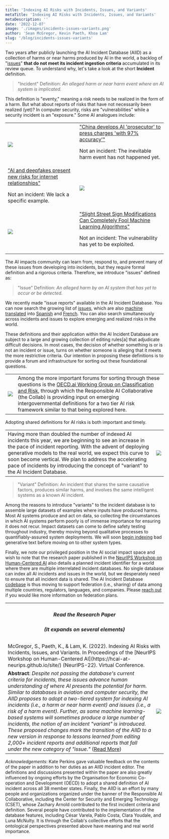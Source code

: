 ```yaml
---
title: 'Indexing AI Risks with Incidents, Issues, and Variants'
metaTitle: 'Indexing AI Risks with Incidents, Issues, and Variants'
metaDescription: ''
date: '2022-12-07'
image: './images/incidents-issues-variants.png'
author: 'Sean McGregor, Kevin Paeth, Khoa Lam'
slug: '/blog/incidents-issues-variants'
---
```


Two years after publicly launching the AI Incident Database (AIID) as a collection of harms or near harms produced by AI in the world, a backlog of "[issues](/apps/discover?display=details&is_incident_report=false&page=1)" **that do not meet its incident ingestion criteria** accumulated in its review queue. To understand why, let's take a look at the short **Incident** definition.

> "Incident" Definition: *An alleged harm or near harm event where an AI system is implicated.*

This definition is "eventy," meaning a risk needs to be realized in the form of a harm. But what about reports of risks that have not necessarily been realized (yet)? In computer security, risks are "vulnerabilities" while a security incident is an "exposure." Some AI analogues include:


<table>
    <tr>
        <td className='w-1/2 align-top'>
            <img src="./images/image5.png" />
        </td>
        <td className='w-1/2 align-top'><a href="/reports/2304">"China develops AI 'prosecutor' to press charges 'with 97% accuracy'"</a><p>Not an incident: The inevitable harm event has not happened yet.</p></td>
    </tr>
    <tr>
        <td className='w-1/2 align-top'><a href="/reports/2296">"AI and deepfakes present new risks for internet relationships"</a><p>Not an incident: We lack a specific example.</p></td>
        <td className='w-1/2 align-top'>
            <img src="./images/image1.png" />
        </td>
    </tr>
    <tr>
        <td className='w-1/2 align-top'>
            <img src="./images/image3.png" />
        </td>
        <td className='w-1/2 align-top'><a href="/reports/2294">"Slight Street Sign Modifications Can Completely Fool Machine Learning Algorithms"</a><p>Not an incident: The vulnerability has yet to be exploited.</p></td>
    </tr>
</table>

The AI impacts community can learn from, respond to, and prevent many of these issues from developing into incidents, but they require formal definition and a rigorous criteria. Therefore, we introduce "issues" defined as:

> "Issue" Definition: *An alleged harm by an AI system that has yet to occur or be detected.*

We recently made "issue reports" available in the AI Incident Database. You can now search the growing list of [issues](/apps/discover?display%3Ddetails%26is_incident_report%3Dfalse%26page%3D1&sa=D&source=editors), which are also [machine translated](/blog/multilingual-incident-reporting) into [Spanish](/es/apps/discover?display%3Ddetails%26is_incident_report%3Dfalse%26page%3D1&sa=D&source=editors) and [French](/fr/apps/discover?display%3Ddetails%26is_incident_report%3Dfalse%26page%3D1&sa=D&source=editors). You can also search simultaneously across incidents and issues to explore emerging and realized risks in the world.


These definitions and their application within the AI Incident Database are subject to a large and growing collection of editing rules[a] that adjudicate difficult decisions. In most cases, the decision of whether something is or is not an incident or issue, turns on whether someone is alleging that it meets the more restrictive criteria. Our intention in proposing these definitions is to provide a forum and infrastructure for sorting out these foundational questions.

<table>
    <tr>
        <td className='w-1/2 align-top'>
            <div className='bg-blue-900'><img src="./images/image2.png" /></div>
        </td>
        <td className='w-1/2 align-top'>
            Among the more important forums for sorting through these questions is the <a href="https://oecd.ai/en/network-of-experts/working-group/1137">OECD.ai Working Group on Classification and Risk</a>, through which the Responsible AI Collaborative (the Collab) is providing input on emerging intergovernmental definitions for a two tier AI risk framework similar to that being explored here.
        </td>
    </tr>
</table>

Adopting shared definitions for AI risks is both important and timely.

<table>
    <tr>
        <td className='w-1/2 align-top'>
            Having more than doubled the number of indexed AI incidents this year, we are beginning to see an increase in the pace of incident reporting. With the advent of deploying generative models to the real world, we expect this curve to soon become vertical. We plan to address the accelerating pace of incidents by introducing the concept of "variant" to the AI Incident Database.
        </td>
        <td className='w-1/2 align-top'>
            <img src="./images/image7.png" />
        </td>
    </tr>
</table>

> "Variant" Definition: An incident that shares the same causative factors, produces similar harms, and involves the same intelligent systems as a known AI incident.

Among the reasons to introduce "variants" to the incident database is to assemble large datasets of examples where inputs have produced harms. Most AI systems produce and act on data, so collecting the circumstances in which AI systems perform poorly is of immense importance for ensuring it does not recur. Impact datasets can come to define safety testing throughout industry, thereby moving beyond qualitative processes to quantifiably-assured system deployments. We will soon [begin indexing](https://github.com/responsible-ai-collaborative/aiid/issues/1283) bad generative text before moving on to other system types.


Finally, we note our privileged position in the AI social impact space and wish to note that the research paper published in the [NeurIPS Workshop on Human-Centered AI](https://hcai-at-neurips.github.io/site/&sa=D&source=editors) also details a planned incident identifier for a world where there are multiple interrelated incident databases. No single database can index all AI incidents and issues in the world, but we desperately need to ensure that all incident data is shared. The AI Incident Database [codebase](https://github.com/responsible-ai-collaborative/aiid) is thus moving to support federation (i.e., sharing) of data among multiple countries, regulators, languages, and companies. Please [reach out](/contact&sa=D&source=editors) if you would like more information on federation plans.

<table>
    <tr>
        <th colspan="2" className='w-full text-center'>
            <h5>Read the Research Paper</h5>
            <h5>(It expands on several elements)</h5>
        </th>
    </tr>
    <tr>
        <td colspan="2">
            McGregor, S., Paeth, K., & Lam, K. (2022). Indexing AI Risks with Incidents, Issues, and Variants. In Proceedings of the [NeurIPS Workshop on Human-Centered AI](https://hcai-at-neurips.github.io/site/) (NeurIPS-22). Virtual Conference.
        </td>
    </tr>
    <tr>
        <td className='w-1/2 align-top'>
            <strong>Abstract</strong>: <em>Despite not passing the database's current criteria for incidents, these issues advance human understanding of where AI presents the potential for harm. Similar to databases in aviation and computer security, the AIID proposes to adopt a two-tiered system for indexing AI incidents (i.e., a harm or near harm event) and issues (i.e., a risk of a harm event). Further, as some machine learning-based systems will sometimes produce a large number of incidents, the notion of an incident "variant" is introduced. These proposed changes mark the transition of the AIID to a new version in response to lessons learned from editing 2,000+ incident reports and additional reports that fall under the new category of "issue."</em> (<a href="https://arxiv.org/abs/2211.10384">Read More</a>)
        </td>
        <td className='w-1/2 align-top'>
            <img src="./images/image6.png" />
        </td>
    </tr>
</table>

*Acknowledgements*: Kate Perkins gave valuable feedback on the contents of the paper in addition to her duties as an AIID incident editor. The definitions and discussions presented within the paper are also greatly influenced by ongoing efforts by the Organisation for Economic Co-operation and Development (OECD) to adopt a shared definition of AI incident across all 38 member states. Finally, the AIID is an effort by many people and organizations organized under the banner of the Responsible AI Collaborative, including the Center for Security and Emerging Technology (CSET), whose Zachary Arnold contributed to the first incident criteria and definition. Several people have contributed to the implementation of the database features, including César Varela, Pablo Costa, Clara Youdale, and Luna McNulty. It is through the Collab's collective efforts that the ontological perspectives presented above have meaning and real world importance.